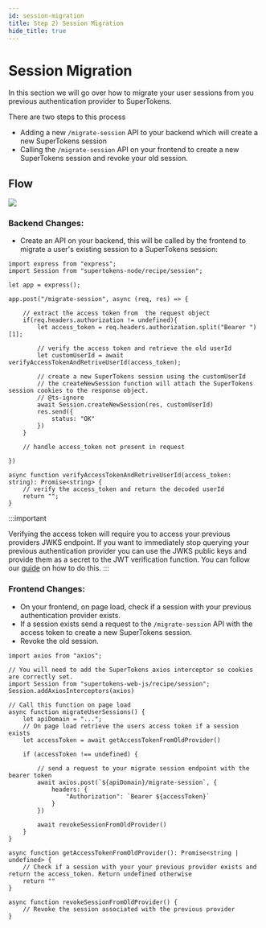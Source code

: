 ```yaml
---
id: session-migration
title: Step 2) Session Migration
hide_title: true
---
```


<!-- COPY DOCS -->
<!-- ./thirdpartyemailpassword/migration/session-migration.mdx -->

# Session Migration

In this section we will go over how to migrate your user sessions from you previous authentication provider to SuperTokens.

There are two steps to this process
 - Adding a new `/migrate-session` API to your backend which will create a new SuperTokens session
 - Calling the `/migrate-session` API on your frontend to create a new SuperTokens session and revoke your old session.

## Flow

<img src="/img/migration/session-migration-diagram.png" />


### Backend Changes:

- Create an API on your backend, this will be called by the frontend to migrate a user's existing session to a SuperTokens session:

```tsx title="Backend changes"
import express from "express";
import Session from "supertokens-node/recipe/session";

let app = express();

app.post("/migrate-session", async (req, res) => {

    // extract the access token from  the request object
    if(req.headers.authorization != undefined){
        let access_token = req.headers.authorization.split("Bearer ")[1];

        // verify the access token and retrieve the old userId
        let customUserId = await verifyAccessTokenAndRetriveUserId(access_token);

        // create a new SuperTokens session using the customUserId
        // the createNewSession function will attach the SuperTokens session cookies to the response object.
        // @ts-ignore
        await Session.createNewSession(res, customUserId)
        res.send({
            status: "OK"
        })
    }

    // handle access_token not present in request
    
})

async function verifyAccessTokenAndRetriveUserId(access_token: string): Promise<string> {
    // verify the access_token and return the decoded userId
    return "";
}

```

:::important

Verifying the access token will require you to access your previous providers JWKS endpoint.
If you want to immediately stop querying your previous authentication provider you can use the JWKS public keys and provide them as a secret to the JWT verification function.
You can follow our [guide](../common-customizations/sessions/with-jwt/get-public-key#2-jwt-verification-using-a-key-string) on how to do this.
:::

### Frontend Changes:

- On your frontend, on page load, check if a session with your previous authentication provider exists.
- If a session exists send a request to the `/migrate-session` API with the access token to create a new SuperTokens session.
- Revoke the old session.

```tsx title="Frontend changes"
import axios from "axios";

// You will need to add the SuperTokens axios interceptor so cookies are correctly set.
import Session from "supertokens-web-js/recipe/session";
Session.addAxiosInterceptors(axios)

// Call this function on page load
async function migrateUserSessions() {
    let apiDomain = "...";
    // On page load retrieve the users access token if a session exists
    let accessToken = await getAccessTokenFromOldProvider()

    if (accessToken !== undefined) {

        // send a request to your migrate session endpoint with the bearer token
        await axios.post(`${apiDomain}/migrate-session`, {
            headers: {
                "Authorization": `Bearer ${accessToken}`
            }
        })
        
        await revokeSessionFromOldProvider()
    }
}

async function getAccessTokenFromOldProvider(): Promise<string | undefined> {
    // Check if a session with your your previous provider exists and return the access_token. Return undefined otherwise
    return ""
}

async function revokeSessionFromOldProvider() {
    // Revoke the session associated with the previous provider
}

```
